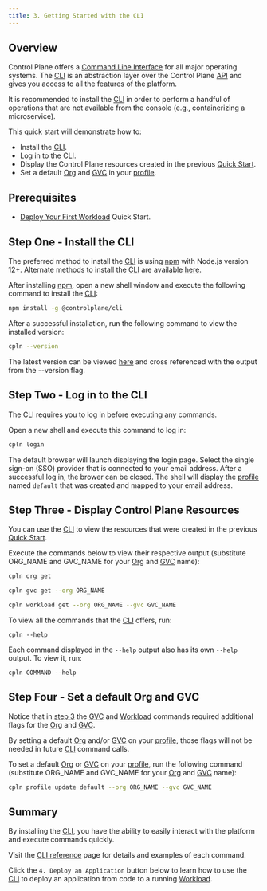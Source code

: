 ```yaml
---
title: 3. Getting Started with the CLI
---
```


## Overview

Control Plane offers a [Command Line Interface](/reference/cli) for all major operating systems. The [CLI](/reference/cli) is an abstraction layer over the Control Plane [API](/reference/api) and gives you access to all the features of the platform.

It is recommended to install the [CLI](/reference/cli) in order to perform a handful of operations that are not available from the console (e.g., containerizing a microservice).

This quick start will demonstrate how to:

- Install the [CLI](/reference/cli#install-npm).
- Log in to the [CLI](/reference/cli#login).
- Display the Control Plane resources created in the previous [Quick Start](/quickstart/quick-start-1-deploy-workload).
- Set a default [Org](/reference/org) and [GVC](/reference/gvc) in your [profile](/guides/cli/manage-profile).

## Prerequisites

- [Deploy Your First Workload](/sample-application) Quick Start.

## Step One - Install the CLI

The preferred method to install the [CLI](/reference/cli) is using [npm](https://www.npmjs.com/get-npm) with Node.js version 12+. Alternate methods to install the [CLI](/reference/cli) are available [here](/reference/cli#install-binary).

After installing [npm](https://www.npmjs.com/get-npm), open a new shell window and execute the following command to install the [CLI](/reference/cli):

```bash
npm install -g @controlplane/cli
```

After a successful installation, run the following command to view the installed version:

```bash
cpln --version
```

The latest version can be viewed [here](/release-notes#latest-versions) and cross referenced with the output from the --version flag.

## Step Two - Log in to the CLI

The [CLI](/reference/cli) requires you to log in before executing any commands.

Open a new shell and execute this command to log in:

```bash
cpln login
```

The default browser will launch displaying the login page. Select the single sign-on (SSO) provider that is connected to your email address. After a successful log in, the brower can be closed. The shell will display the [profile](/guides/cli/manage-profile) named `default` that was created and mapped to your email address.

## Step Three - Display Control Plane Resources

You can use the [CLI](/reference/cli) to view the resources that were created in the previous [Quick Start](/quickstart/quick-start-1-deploy-workload).

Execute the commands below to view their respective output (substitute ORG_NAME and GVC_NAME for your [Org](/reference/org) and [GVC](/reference/gvc) name):

<CodeGroup>

```bash Get all your Orgs
cpln org get
```

```bash Get all your GVCs
cpln gvc get --org ORG_NAME
```

```bash Get all your Workloads
cpln workload get --org ORG_NAME --gvc GVC_NAME
```

</CodeGroup>

To view all the commands that the [CLI](/reference/cli) offers, run:

```
cpln --help
```

Each command displayed in the `--help` output also has its own `--help` output. To view it, run:

```
cpln COMMAND --help
```

## Step Four - Set a default Org and GVC

Notice that in [step 3](#step-three-display-control-plane-resources) the [GVC](/reference/gvc) and [Workload](/reference/workload) commands required additional flags for the [Org](/reference/org) and [GVC](/reference/gvc).

By setting a default [Org](/reference/org) and/or [GVC](/reference/gvc) on your [profile](/guides/manage-profile), those flags will not be needed in future [CLI](/reference/cli) command calls.

To set a default [Org](/reference/org) or [GVC](/reference/gvc) on your [profile](/guides/manage-profile), run the following command (substitute ORG_NAME and GVC_NAME for your [Org](/reference/org) and [GVC](/reference/gvc) name):

```bash
cpln profile update default --org ORG_NAME --gvc GVC_NAME
```

## Summary

By installing the [CLI](/reference/cli), you have the ability to easily interact with the platform and execute commands quickly.

Visit the [CLI reference](/reference/cli) page for details and examples of each command.

Click the `4. Deploy an Application` button below to learn how to use the [CLI](/reference/cli) to deploy an application from code to a running [Workload](/reference/workload).
